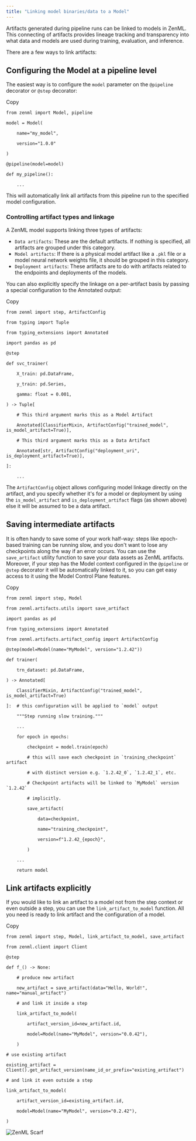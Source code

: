 ```yaml
---
title: "Linking model binaries/data to a Model"
---
```


Artifacts generated during pipeline runs can be linked to models in ZenML. This connecting of artifacts provides lineage tracking and transparency into what data and models are used during training, evaluation, and inference.

There are a few ways to link artifacts:

## Configuring the Model at a pipeline level

The easiest way is to configure the `model` parameter on the `@pipeline` decorator or `@step` decorator:

Copy

```
from zenml import Model, pipeline

model = Model(

    name="my_model",

    version="1.0.0"

)

@pipeline(model=model)

def my_pipeline():

    ...
```

This will automatically link all artifacts from this pipeline run to the specified model configuration.

### Controlling artifact types and linkage

A ZenML model supports linking three types of artifacts:

* `Data artifacts`: These are the default artifacts. If nothing is specified, all artifacts are grouped under this category.
* `Model artifacts`: If there is a physical model artifact like a `.pkl` file or a model neural network weights file, it should be grouped in this category.
* `Deployment artifacts`: These artifacts are to do with artifacts related to the endpoints and deployments of the models.

You can also explicitly specify the linkage on a per-artifact basis by passing a special configuration to the Annotated output:

Copy

```
from zenml import step, ArtifactConfig

from typing import Tuple

from typing_extensions import Annotated

import pandas as pd

@step

def svc_trainer(

    X_train: pd.DataFrame,

    y_train: pd.Series,

    gamma: float = 0.001,

) -> Tuple[

    # This third argument marks this as a Model Artifact

    Annotated[ClassifierMixin, ArtifactConfig("trained_model", is_model_artifact=True)],

    # This third argument marks this as a Data Artifact

    Annotated[str, ArtifactConfig("deployment_uri", is_deployment_artifact=True)],

]:

    ...
```

The `ArtifactConfig` object allows configuring model linkage directly on the artifact, and you specify whether it's for a model or deployment by using the `is_model_artifact` and `is_deployment_artifact` flags (as shown above) else it will be assumed to be a data artifact.

## Saving intermediate artifacts

It is often handy to save some of your work half-way: steps like epoch-based training can be running slow, and you don't want to lose any checkpoints along the way if an error occurs. You can use the `save_artifact` utility function to save your data assets as ZenML artifacts. Moreover, if your step has the Model context configured in the `@pipeline` or `@step` decorator it will be automatically linked to it, so you can get easy access to it using the Model Control Plane features.

Copy

```
from zenml import step, Model

from zenml.artifacts.utils import save_artifact

import pandas as pd

from typing_extensions import Annotated

from zenml.artifacts.artifact_config import ArtifactConfig

@step(model=Model(name="MyModel", version="1.2.42"))

def trainer(

    trn_dataset: pd.DataFrame,

) -> Annotated[

    ClassifierMixin, ArtifactConfig("trained_model", is_model_artifact=True)

]:  # this configuration will be applied to `model` output

    """Step running slow training."""

    ...

    for epoch in epochs:

        checkpoint = model.train(epoch)

        # this will save each checkpoint in `training_checkpoint` artifact

        # with distinct version e.g. `1.2.42_0`, `1.2.42_1`, etc.

        # Checkpoint artifacts will be linked to `MyModel` version `1.2.42`

        # implicitly.

        save_artifact(

            data=checkpoint,

            name="training_checkpoint",

            version=f"1.2.42_{epoch}",

        )

    ...

    return model
```

## Link artifacts explicitly

If you would like to link an artifact to a model not from the step context or even outside a step, you can use the `link_artifact_to_model` function. All you need is ready to link artifact and the configuration of a model.

Copy

```
from zenml import step, Model, link_artifact_to_model, save_artifact

from zenml.client import Client

@step

def f_() -> None:

    # produce new artifact

    new_artifact = save_artifact(data="Hello, World!", name="manual_artifact")

    # and link it inside a step

    link_artifact_to_model(

        artifact_version_id=new_artifact.id,

        model=Model(name="MyModel", version="0.0.42"),

    )

# use existing artifact

existing_artifact = Client().get_artifact_version(name_id_or_prefix="existing_artifact")

# and link it even outside a step

link_artifact_to_model(

    artifact_version_id=existing_artifact.id,

    model=Model(name="MyModel", version="0.2.42"),

)
```

![ZenML Scarf](/images/how-to/use-the-model-control-plane)